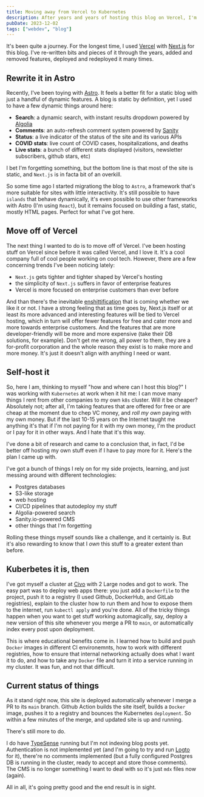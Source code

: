 ```yaml
---
title: Moving away from Vercel to Kubernetes
description: After years and years of hosting this blog on Vercel, I'm moving away to my own Kubernetes cluster. Here's how (and why)
pubDate: 2023-12-02
tags: ["webdev", "blog"]
---
```


It's been quite a journey. For the longest time, I used [Vercel](https://vercel.com) with [Next.js](https://nextjs.org) for this blog. I've re-written bits and pieces of it through the years, added and removed features, deployed and redeployed it many times. 

## Rewrite it in Astro

Recently, I've been toying with [Astro](https://astro.build). It feels a better fit for a static blog with just a handful of dynamic features. A blog is static by definition, yet I used to have a few dynamic things around here:
  - **Search**: a dynamic search, with instant results dropdown powered by [Algolia](https://algolia.com)
  - **Comments**: an auto-refresh comment system powered by [Sanity](https://sanity.io)
  - **Status**: a live indicator of the status of the site and its various APIs
  - **COVID stats**: live count of COVID cases, hospitalizations, and deaths
  - **Live stats**: a bunch of different stats displayed (visitors, newsletter subscribers, github stars, etc)

I bet I'm forgetting something, but the bottom line is that most of the site is static, and `Next.js` is in facta bit of an overkill. 

So some time ago I started migrationg the blog to `Astro`, a framework that's more suitable for sites with little interactivity. It's still possible to have `islands` that behave dynamically, it's even possible to use other frameworks with Astro (I'm using `React`), but it remains focused on building a fast, static, mostly HTML pages. Perfect for what I've got here. 

## Move off of Vercel

The next thing I wanted to do is to move off of Vercel. I've been hosting stuff on Vercel since before it was called Vercel, and I love it. It's a cool company full of cool people working on cool tech. However, there are a few concerning trends I've been noticing lately:

  - `Next.js` gets tighter and tighter shaped by Vercel's hosting
  - the simplicity of `Next.js` suffers in favor of enterprise features
  - Vercel is more focused on enterprise customers than ever before

And than there's the inevitable [enshittification](https://en.wikipedia.org/wiki/Enshittification) that is coming whether we like it or not. I have a strong feeling that as time goes by, Next.js itself or at least its more advanced and interesting features will be tied to Vercel hosting, which in turn will offer fewer features for free and cater more and more towards enterprise customers. And the features that are more developer-friendly will be more and more expensive (take their DB solutions, for example). Don't get me wrong, all power to them, they are a for-profit corporation and the whole reason they exist is to make more and more money. It's just it doesn't align with anything I need or want.

## Self-host it 

So, here I am, thinking to myself "how and where can I host this blog?" I was working with `Kubernetes` at work when it hit me: I can move many things I rent from other companies to my own `k8s` cluster. Will it be cheaper? Absolutely not; after all, I'm taking features that are offered for free or are cheap at the moment due to chep VC money, and _roll my own_ paying with my own money. But if the last 10-15 years on the Internet taught me anything it's that if I'm not paying for it with my own money, I'm the product or I pay for it in other ways. And I hate that it's this way. 

I've done a bit of research and came to a conclusion that, in fact, I'd be better off hosting my own stuff even if I have to pay more for it. Here's the plan I came up with.

I've got a bunch of things I rely on for my side projects, learning, and just messing around with different technologies:

  - Postgres databases
  - S3-like storage
  - web hosting
  - CI/CD pipelines that autodeploy my stuff
  - Algolia-powered search
  - Sanity.io-powered CMS
  - other things that I'm forgetting

Rolling these things myself sounds like a challenge, and it certainly is. But it's also rewarding to know that I _own_ this stuff to a greater extent than before. 

## Kuberbetes it is, then

I've got myself a cluster at [Civo](https://civo.com) with 2 Large nodes and got to work. The easy part was to deploy web apps there: you just add a `Dockerfile` to the project, push it to a registry (I used Github, DockerHub, and GitLab registries), explain to the cluster how to run them and how to expose them to the internet, run `kubectl apply` and you're done. All of the tricky things happen when you want to get stuff working automagically, say, deploy a new version of this site whenever you merge a PR to `main`, or automatically index every post upon deployment.

This is where educational benefits come in. I learned how to build and push `Docker` images in different CI environemnts, how to work with different registries, how to ensure that internal networking actually does what I want it to do, and how to take any `Docker` file and turn it into a service running in my cluster. It was fun, and not that difficult.

## Current status of things

As it stand right now, this site is deployed automatically whenever I merge a PR to its `main` branch. Github Action builds the site itself, builds a `Docker` image, pushes it to a registry and bounces the Kubernetes `deployment`. So within a few minutes of the merge, and updated site is up and running.

There's still more to do. 

I do have [TypeSense](https://typesense.org) running but I'm not indexing blog posts yet. Authentication is not implemented yet (and I'm going to try and run [Logto](https://logto.io) for it), there're no comments implemented (but a fully configured Postgres DB is running in the cluster, ready to accept and store those comments). The CMS is no longer something I want to deal with so it's just `mdx` files now (again). 

All in all, it's going pretty good and the end result is in sight. 

